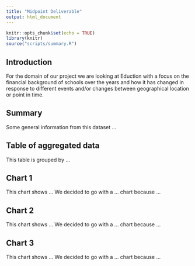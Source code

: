 ```yaml
---
title: "Midpoint Deliverable"
output: html_document
---
```


```r
knitr::opts_chunk$set(echo = TRUE)
library(knitr)
source("scripts/summary.R")
```

## Introduction

For the domain of our project we are looking at Eduction with a focus on the financial background of schools over the years and how it has changed in response to different events and/or changes between geographical location or point in time.

## Summary

Some general information from this dataset ...

## Table of aggregated data

This table is grouped by ...

## Chart 1

This chart shows ... We decided to go with a ... chart because ...

## Chart 2

This chart shows ... We decided to go with a ... chart because ...

## Chart 3

This chart shows ... We decided to go with a ... chart because ...




